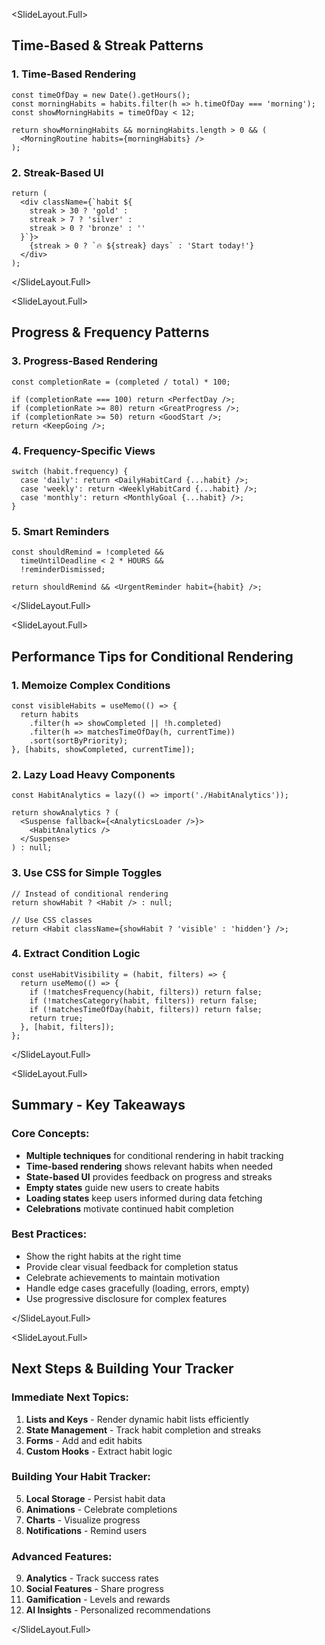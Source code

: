 
<SlideLayout.Full>
## Time-Based & Streak Patterns

### 1. **Time-Based Rendering**
```tsx
const timeOfDay = new Date().getHours();
const morningHabits = habits.filter(h => h.timeOfDay === 'morning');
const showMorningHabits = timeOfDay < 12;

return showMorningHabits && morningHabits.length > 0 && (
  <MorningRoutine habits={morningHabits} />
);
```

### 2. **Streak-Based UI**
```tsx
return (
  <div className={`habit ${
    streak > 30 ? 'gold' : 
    streak > 7 ? 'silver' : 
    streak > 0 ? 'bronze' : ''
  }`}>
    {streak > 0 ? `🔥 ${streak} days` : 'Start today!'}
  </div>
);
```

</SlideLayout.Full>

<SlideLayout.Full>
## Progress & Frequency Patterns

### 3. **Progress-Based Rendering**
```tsx
const completionRate = (completed / total) * 100;

if (completionRate === 100) return <PerfectDay />;
if (completionRate >= 80) return <GreatProgress />;
if (completionRate >= 50) return <GoodStart />;
return <KeepGoing />;
```

### 4. **Frequency-Specific Views**
```tsx
switch (habit.frequency) {
  case 'daily': return <DailyHabitCard {...habit} />;
  case 'weekly': return <WeeklyHabitCard {...habit} />;
  case 'monthly': return <MonthlyGoal {...habit} />;
}
```

### 5. **Smart Reminders**
```tsx
const shouldRemind = !completed && 
  timeUntilDeadline < 2 * HOURS && 
  !reminderDismissed;

return shouldRemind && <UrgentReminder habit={habit} />;
```

</SlideLayout.Full>

<SlideLayout.Full>
## Performance Tips for Conditional Rendering

### 1. **Memoize Complex Conditions**
```tsx
const visibleHabits = useMemo(() => {
  return habits
    .filter(h => showCompleted || !h.completed)
    .filter(h => matchesTimeOfDay(h, currentTime))
    .sort(sortByPriority);
}, [habits, showCompleted, currentTime]);
```

### 2. **Lazy Load Heavy Components**
```tsx
const HabitAnalytics = lazy(() => import('./HabitAnalytics'));

return showAnalytics ? (
  <Suspense fallback={<AnalyticsLoader />}>
    <HabitAnalytics />
  </Suspense>
) : null;
```

### 3. **Use CSS for Simple Toggles**
```tsx
// Instead of conditional rendering
return showHabit ? <Habit /> : null;

// Use CSS classes
return <Habit className={showHabit ? 'visible' : 'hidden'} />;
```

### 4. **Extract Condition Logic**
```tsx
const useHabitVisibility = (habit, filters) => {
  return useMemo(() => {
    if (!matchesFrequency(habit, filters)) return false;
    if (!matchesCategory(habit, filters)) return false;
    if (!matchesTimeOfDay(habit, filters)) return false;
    return true;
  }, [habit, filters]);
};
```

</SlideLayout.Full>

<SlideLayout.Full>
## Summary - Key Takeaways

### Core Concepts:
- **Multiple techniques** for conditional rendering in habit tracking
- **Time-based rendering** shows relevant habits when needed
- **State-based UI** provides feedback on progress and streaks
- **Empty states** guide new users to create habits
- **Loading states** keep users informed during data fetching
- **Celebrations** motivate continued habit completion

### Best Practices:
- Show the right habits at the right time
- Provide clear visual feedback for completion status
- Celebrate achievements to maintain motivation
- Handle edge cases gracefully (loading, errors, empty)
- Use progressive disclosure for complex features

</SlideLayout.Full>

<SlideLayout.Full>
## Next Steps & Building Your Tracker

### Immediate Next Topics:
1. **Lists and Keys** - Render dynamic habit lists efficiently
2. **State Management** - Track habit completion and streaks
3. **Forms** - Add and edit habits
4. **Custom Hooks** - Extract habit logic

### Building Your Habit Tracker:
5. **Local Storage** - Persist habit data
6. **Animations** - Celebrate completions
7. **Charts** - Visualize progress
8. **Notifications** - Remind users

### Advanced Features:
9. **Analytics** - Track success rates
10. **Social Features** - Share progress
11. **Gamification** - Levels and rewards
12. **AI Insights** - Personalized recommendations

</SlideLayout.Full>